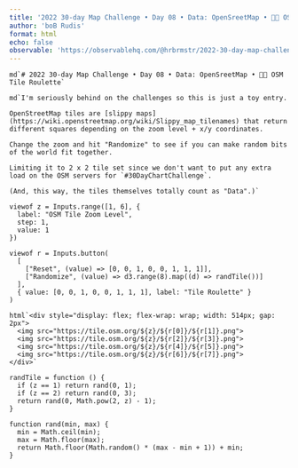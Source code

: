 ```yaml
---
title: '2022 30-day Map Challenge • Day 08 • Data: OpenSreetMap • 🎲🎲 OSM Tile Roulette'
author: 'boB Rudis'
format: html
echo: false
observable: 'https://observablehq.com/@hrbrmstr/2022-30-day-map-challenge-day-09-opensreetmap-osm-tile-roule'
---
```


```ojs
md`# 2022 30-day Map Challenge • Day 08 • Data: OpenSreetMap • 🎲🎲 OSM Tile Roulette`
```

```ojs
md`I'm seriously behind on the challenges so this is just a toy entry.

OpenStreetMap tiles are [slippy maps](https://wiki.openstreetmap.org/wiki/Slippy_map_tilenames) that return different squares depending on the zoom level + x/y coordinates.

Change the zoom and hit "Randomize" to see if you can make random bits of the world fit together.

Limiting it to 2 x 2 tile set since we don't want to put any extra load on the OSM servers for `#30DayChartChallenge`.

(And, this way, the tiles themselves totally count as "Data".)`
```

```ojs
viewof z = Inputs.range([1, 6], {
  label: "OSM Tile Zoom Level",
  step: 1,
  value: 1
})
```

```ojs
viewof r = Inputs.button(
  [
    ["Reset", (value) => [0, 0, 1, 0, 0, 1, 1, 1]],
    ["Randomize", (value) => d3.range(8).map((d) => randTile())]
  ],
  { value: [0, 0, 1, 0, 0, 1, 1, 1], label: "Tile Roulette" }
)
```

```ojs
html`<div style="display: flex; flex-wrap: wrap; width: 514px; gap: 2px">
  <img src="https://tile.osm.org/${z}/${r[0]}/${r[1]}.png">
  <img src="https://tile.osm.org/${z}/${r[2]}/${r[3]}.png">
  <img src="https://tile.osm.org/${z}/${r[4]}/${r[5]}.png">
  <img src="https://tile.osm.org/${z}/${r[6]}/${r[7]}.png">
</div>`
```

```ojs
randTile = function () {
  if (z == 1) return rand(0, 1);
  if (z == 2) return rand(0, 3);
  return rand(0, Math.pow(2, z) - 1);
}
```

```ojs
function rand(min, max) {
  min = Math.ceil(min);
  max = Math.floor(max);
  return Math.floor(Math.random() * (max - min + 1)) + min;
}
```

